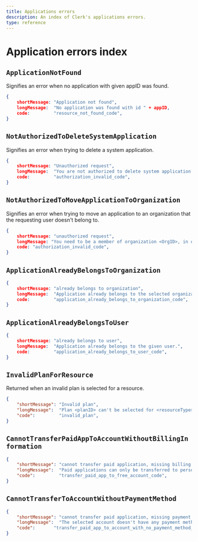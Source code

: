 ```yaml
---
title: Applications errors
description: An index of Clerk's applications errors.
type: reference
---
```


# Application errors index

## `ApplicationNotFound`

Signifies an error when no application with given appID was found.

```json
{
    shortMessage: "Application not found",
    longMessage:  "No application was found with id " + appID,
    code:         "resource_not_found_code",
}
```


## `NotAuthorizedToDeleteSystemApplication`

Signifies an error when trying to delete a system application.

```json 
{
    shortMessage: "Unauthorized request",
    longMessage:  "You are not authorized to delete system application " + applicationID,
    code:         "authorization_invalid_code",
}
```

## `NotAuthorizedToMoveApplicationToOrganization`

Signifies an error when trying to move an application to an organization that the requesting user doesn't belong to.

```json 
{
    shortMessage: "unauthorized request",
    longMessage: "You need to be a member of organization <OrgID>, in order to move application <AppID>.",
    code: "authorization_invalid_code",
}
```

## `ApplicationAlreadyBelongsToOrganization`

```json 
{
    shortMessage: "already belongs to organization",
    longMessage:  "Application already belongs to the selected organization.",
    code:         "application_already_belongs_to_organization_code",
}
```

## `ApplicationAlreadyBelongsToUser`

```json 
{
    shortMessage: "already belongs to user",
    longMessage:  "Application already belongs to the given user.",
    code:         "application_already_belongs_to_user_code",
}
```

## `InvalidPlanForResource`

Returned when an invalid plan is selected for a resource.

```json 
{
    "shortMessage": "Invalid plan",
    "longMessage":  "Plan <planID> can't be selected for <resourceType> <resourceID>", 
    "code":         "invalid_plan",
}
```

## `CannotTransferPaidAppToAccountWithoutBillingInformation`

```json 
{
    "shortMessage": "cannot transfer paid application, missing billing info",
    "longMessage":  "Paid applications can only be transferred to personal workspaces or organizations with billing info. Add the necessary billing info and try again.",
    "code":         "transfer_paid_app_to_free_account_code",
}
```

## `CannotTransferToAccountWithoutPaymentMethod`

```json 
{
    "shortMessage": "cannot transfer paid application, missing payment method",
    "longMessage":  "The selected account doesn't have any payment methods associated with it.",
    "code":       "transfer_paid_app_to_account_with_no_payment_method_code",
}
```